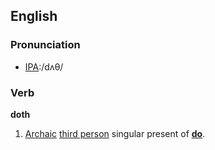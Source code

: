 ==English==

===Pronunciation===
*[[w:International Phonetic Alphabet|IPA]]:/dʌθ/

===Verb===
'''doth'''
# [[Archaic]] [[third person]] singular present of '''[[do]]'''.